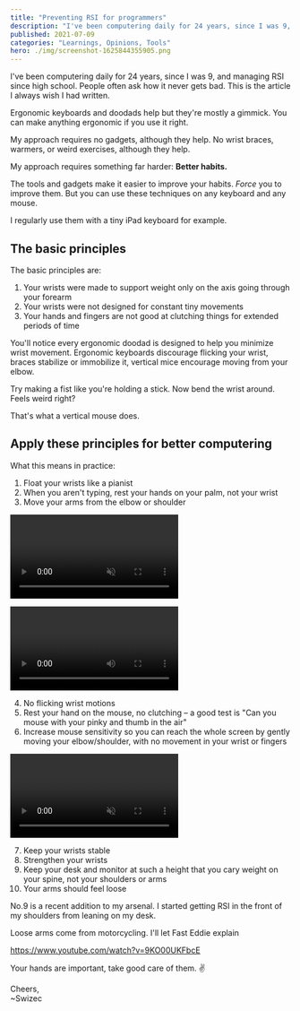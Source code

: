 ```yaml
---
title: "Preventing RSI for programmers"
description: "I've been computering daily for 24 years, since I was 9, and managing RSI since high school. People often ask how it never gets bad. This is the article I always wish I had written."
published: 2021-07-09
categories: "Learnings, Opinions, Tools"
hero: ./img/screenshot-1625844355905.png
---
```



I've been computering daily for 24 years, since I was 9, and managing RSI since high school. People often ask how it never gets bad. This is the article I always wish I had written.

Ergonomic keyboards and doodads help but they're mostly a gimmick. You can make anything ergonomic if you use it right.

My approach requires no gadgets, although they help. No wrist braces, warmers, or weird exercises, although they help.

My approach requires something far harder: **Better habits.**

The tools and gadgets make it easier to improve your habits. _Force_ you to improve them. But you can use these techniques on any keyboard and any mouse.

I regularly use them with a tiny iPad keyboard for example.

## The basic principles

The basic principles are:

1. Your wrists were made to support weight only on the axis going through your forearm
2. Your wrists were not designed for constant tiny movements
3. Your hands and fingers are not good at clutching things for extended periods of time

You'll notice every ergonomic doodad is designed to help you minimize wrist movement. Ergonomic keyboards discourage flicking your wrist, braces stabilize or immobilize it, vertical mice encourage moving from your elbow.

Try making a fist like you're holding a stick. Now bend the wrist around. Feels weird right?

That's what a vertical mouse does.

## Apply these principles for better computering

What this means in practice:

1. Float your wrists like a pianist
2. When you aren't typing, rest your hands on your palm, not your wrist
3. Move your arms from the elbow or shoulder

<video controls muted autoplay loop>
  <source src={Keyboarding} type="video/mp4" />
</video>

![Demonstration of better keyboarding](./img/better-keyboarding.mp4)

4. No flicking wrist motions
5. Rest your hand on the mouse, no clutching – a good test is "Can you mouse with your pinky and thumb in the air"
6. Increase mouse sensitivity so you can reach the whole screen by gently moving your elbow/shoulder, with no movement in your wrist or fingers

<video controls muted autoplay loop>
  <source src={Mousing} type="video/mp4" />
</video>

7. Keep your wrists stable
8. Strengthen your wrists
9. Keep your desk and monitor at such a height that you cary weight on your spine, not your shoulders or arms
10. Your arms should feel loose

No.9 is a recent addition to my arsenal. I started getting RSI in the front of my shoulders from leaning on my desk.

Loose arms come from motorcycling. I'll let Fast Eddie explain

https://www.youtube.com/watch?v=9KO00UKFbcE

Your hands are important, take good care of them. ✌️

Cheers,<br/>
~Swizec
